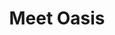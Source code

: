---
index: 8
teamname: team8
title: Meet Oasis
projectName: Meet Oasis
people:
  - 이시혜
slug: /projects/handle/8/
project: handle
thumbnail: "./images/team8/thumb.jpg"
---